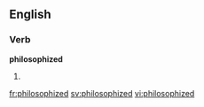 ==English==

===Verb===
'''philosophized'''

# {{present participle of|philosophize}}

[[fr:philosophized]]
[[sv:philosophized]]
[[vi:philosophized]]
